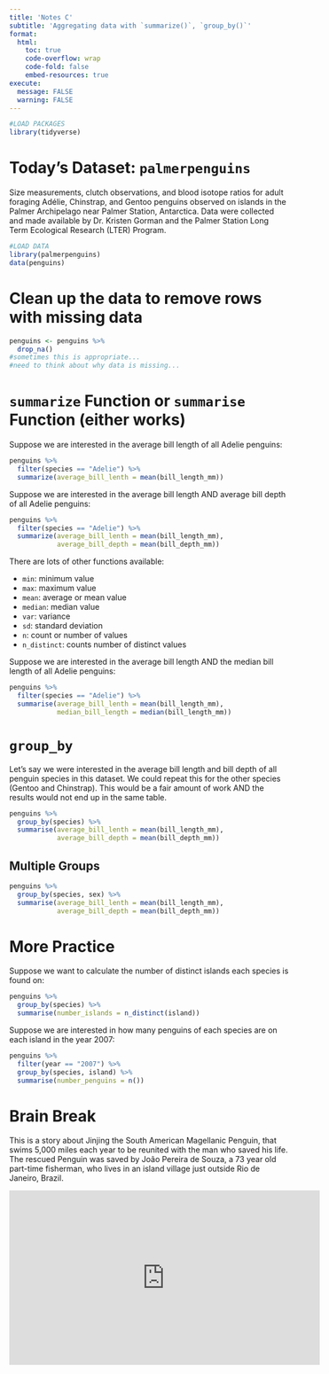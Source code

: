 ```yaml
---
title: 'Notes C'
subtitle: 'Aggregating data with `summarize()`, `group_by()`'
format:
  html:
    toc: true
    code-overflow: wrap
    code-fold: false
    embed-resources: true
execute: 
  message: FALSE
  warning: FALSE
---
```



```r
#LOAD PACKAGES 
library(tidyverse)
```

# Today's Dataset: `palmerpenguins`

Size measurements, clutch observations, and blood isotope ratios for adult foraging Adélie, Chinstrap, and Gentoo penguins observed on islands in the Palmer Archipelago near Palmer Station, Antarctica. Data were collected and made available by Dr. Kristen Gorman and the Palmer Station Long Term Ecological Research (LTER) Program.

```r
#LOAD DATA 
library(palmerpenguins)
data(penguins)
```


# Clean up the data to remove rows with missing data

```r
penguins <- penguins %>%
  drop_na()
#sometimes this is appropriate...
#need to think about why data is missing... 
```

# `summarize` Function or `summarise` Function (either works)

Suppose we are interested in the average bill length of all Adelie penguins: 

```r
penguins %>%
  filter(species == "Adelie") %>%
  summarize(average_bill_lenth = mean(bill_length_mm))
```

Suppose we are interested in the average bill length AND average bill depth of all Adelie penguins: 

```r
penguins %>%
  filter(species == "Adelie") %>%
  summarize(average_bill_lenth = mean(bill_length_mm), 
            average_bill_depth = mean(bill_depth_mm))
```
There are lots of other functions available: 

- `min`: minimum value
- `max`: maximum value
- `mean`: average or mean value
- `median`: median value
- `var`: variance 
- `sd`: standard deviation 
- `n`: count or number of values
- `n_distinct`: counts number of distinct values

Suppose we are interested in the average bill length AND the median bill length of all Adelie penguins: 

```r
penguins %>%
  filter(species == "Adelie") %>%
  summarise(average_bill_lenth = mean(bill_length_mm), 
            median_bill_length = median(bill_length_mm))
```

# `group_by`

Let's say we were interested in the average bill length and bill depth of all penguin species in this dataset. We could repeat this for the other species (Gentoo and Chinstrap). This would be a fair amount of work AND the results would not end up in the same table. 

```r
penguins %>%
  group_by(species) %>%
  summarise(average_bill_lenth = mean(bill_length_mm), 
            average_bill_depth = mean(bill_depth_mm))
```

## Multiple Groups

```r
penguins %>%
  group_by(species, sex) %>%
  summarise(average_bill_lenth = mean(bill_length_mm), 
            average_bill_depth = mean(bill_depth_mm))
```

# More Practice
Suppose we want to calculate the number of distinct islands each species is found on:

```r
penguins %>%
  group_by(species) %>%
  summarise(number_islands = n_distinct(island))
```

Suppose we are interested in how many penguins of each species are on each island in the year 2007: 

```r
penguins %>% 
  filter(year == "2007") %>%
  group_by(species, island) %>%
  summarise(number_penguins = n())
```


# Brain Break

This is a story about Jinjing the South American Magellanic Penguin, that swims 5,000 miles each year to be reunited with the man who saved his life. The rescued Penguin was saved by João Pereira de Souza, a 73 year old part-time fisherman, who lives in an island village just outside Rio de Janeiro, Brazil.

<iframe width="560" height="315" src="https://www.youtube.com/embed/oks2R4LqWtE?si=-oIE1Y5OKtNJu26J" title="YouTube video player" frameborder="0" allow="accelerometer; autoplay; clipboard-write; encrypted-media; gyroscope; picture-in-picture; web-share" referrerpolicy="strict-origin-when-cross-origin" allowfullscreen></iframe>
